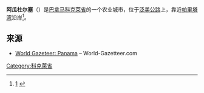 {{Infobox settlement
|official_name = 阿瓜杜尔塞
|native_name = Aguadulce
|pushpin_map            =Panama
|mapsize                =200px
|coordinates_display    = inline,title
|coordinates_region     = PA
|subdivision_type       = 国家
|subdivision_name       = [[巴拿马|巴拿马]]
|subdivision_type1      = 省
|subdivision_name1      = [[科克萊省|科克萊省]]
|subdivision_type2      = 
|subdivision_name2      = 
|leader_title           = 
|leader_name            = 
|established_title      =
|established_date       = 
|area_total_km2           = 
|area_footnotes           = 
|population_as_of         = 2008
|population_total =19,156
|population_density_km2   =
|timezone               =
|utc_offset             = 
|timezone_DST           = 
|utc_offset_DST         = 
|latd=8 |latm=14 |lats=24 |latNS=N
|longd=80|longm= 32|longs=24 |longEW=W
|elevation_m            = 
|area_code              = 
|website                = 
}}

'''阿瓜杜尔塞'''（{{lang-es|Aguadulce}}）是[[巴拿马|巴拿马]][[科克萊省|科克萊省]]的一个农业城市，位于[[泛美公路|泛美公路]]上，靠近[[帕里塔湾|帕里塔湾]]沿岸<ref>[http://www.aguadulcemipueblo.com] {{webarchive|url=https://web.archive.org/web/20110304000647/http://www.aguadulcemipueblo.com/ |date=2011-03-04 }}</ref>。

== 来源 ==
{{reflist}}
*[https://web.archive.org/web/20081007072808/http://world-gazetteer.com/wg.php?x=&men=gcis&lng=en&des=wg&geo=-167&srt=npan&col=abcdefghinoq&msz=1500&pt=c&va=x World Gazeteer: Panama] – World-Gazetteer.com

{{Coclé Province}}

{{DEFAULTSORT:Aguadulce, Cocle}}
[[Category:科克萊省|Category:科克萊省]]